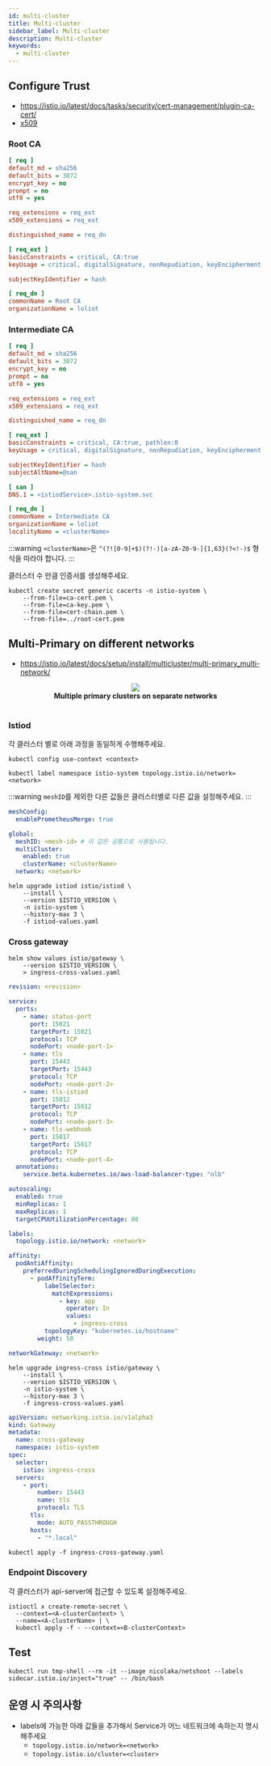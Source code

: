 ```yaml
---
id: multi-cluster
title: Multi-cluster
sidebar_label: Multi-cluster
description: Multi-cluster
keywords:
  - multi-cluster
---
```



## Configure Trust

- https://istio.io/latest/docs/tasks/security/cert-management/plugin-ca-cert/
- [x509](/docs/mlops/mlops/auth/x509)

### Root CA

```ini title="root-ca.conf"
[ req ]
default_md = sha256
default_bits = 3072
encrypt_key = no
prompt = no
utf8 = yes

req_extensions = req_ext
x509_extensions = req_ext

distinguished_name = req_dn

[ req_ext ]
basicConstraints = critical, CA:true
keyUsage = critical, digitalSignature, nonRepudiation, keyEncipherment, keyCertSign

subjectKeyIdentifier = hash

[ req_dn ]
commonName = Root CA
organizationName = loliot
```

### Intermediate CA

```ini title="ca-cert.conf"
[ req ]
default_md = sha256
default_bits = 3072
encrypt_key = no
prompt = no
utf8 = yes

req_extensions = req_ext
x509_extensions = req_ext

distinguished_name = req_dn

[ req_ext ]
basicConstraints = critical, CA:true, pathlen:0
keyUsage = critical, digitalSignature, nonRepudiation, keyEncipherment, keyCertSign

subjectKeyIdentifier = hash
subjectAltName=@san

[ san ]
DNS.1 = <istiodService>.istio-system.svc

[ req_dn ]
commonName = Intermediate CA
organizationName = loliot
localityName = <clusterName>
```

:::warning
`<clusterName>`은 `^(?![0-9]+$)(?!-)[a-zA-Z0-9-]{1,63}(?<!-)$` 형식을 따라야 합니다.
:::

클러스터 수 만큼 인증서를 생성해주세요.

```shell
kubectl create secret generic cacerts -n istio-system \
    --from-file=ca-cert.pem \
    --from-file=ca-key.pem \
    --from-file=cert-chain.pem \
    --from-file=../root-cert.pem
```

## Multi-Primary on different networks

- https://istio.io/latest/docs/setup/install/multicluster/multi-primary_multi-network/

<center>
  <img src={useBaseUrl("img/mlops/mlops/istio/istio-multi-primary-diff.svg")} />
</center>

<center>
  <strong>Multiple primary clusters on separate networks</strong>
</center>
<br />

### Istiod

각 클러스터 별로 아래 과정을 동일하게 수행해주세요.

```shell
kubectl config use-context <context>
```

```shell
kubectl label namespace istio-system topology.istio.io/network=<network>
```

:::warning
`meshID`를 제외한 다른 값들은 클러스터별로 다른 값을 설정해주세요.
:::

```yaml title="istiod-values.yaml"
meshConfig:
  enablePrometheusMerge: true

global:
  meshID: <mesh-id> # 이 값은 공통으로 사용됩니다.
  multiCluster:
    enabled: true
    clusterName: <clusterName>
  network: <network>
```

```shell
helm upgrade istiod istio/istiod \
    --install \
    --version $ISTIO_VERSION \
    -n istio-system \
    --history-max 3 \
    -f istiod-values.yaml
```

### Cross gateway

```shell
helm show values istio/gateway \
    --version $ISTIO_VERSION \
    > ingress-cross-values.yaml
```

```yaml title="ingress-cross-values.yaml"
revision: <revision>

service:
  ports:
    - name: status-port
      port: 15021
      targetPort: 15021
      protocol: TCP
      nodePort: <node-port-1>
    - name: tls
      port: 15443
      targetPort: 15443
      protocol: TCP
      nodePort: <node-port-2>
    - name: tls-istiod
      port: 15012
      targetPort: 15012
      protocol: TCP
      nodePort: <node-port-3>
    - name: tls-webhook
      port: 15017
      targetPort: 15017
      protocol: TCP
      nodePort: <node-port-4>
  annotations:
    service.beta.kubernetes.io/aws-load-balancer-type: "nlb"

autoscaling:
  enabled: true
  minReplicas: 1
  maxReplicas: 1
  targetCPUUtilizationPercentage: 80

labels:
  topology.istio.io/network: <network>

affinity:
  podAntiAffinity:
    preferredDuringSchedulingIgnoredDuringExecution:
      - podAffinityTerm:
          labelSelector:
            matchExpressions:
              - key: app
                operator: In
                values:
                  - ingress-cross
          topologyKey: "kubernetes.io/hostname"
        weight: 50

networkGateway: <network>
```

```shell
helm upgrade ingress-cross istio/gateway \
    --install \
    --version $ISTIO_VERSION \
    -n istio-system \
    --history-max 3 \
    -f ingress-cross-values.yaml
```

```yaml title="ingress-cross-gateway.yaml"
apiVersion: networking.istio.io/v1alpha3
kind: Gateway
metadata:
  name: cross-gateway
  namespace: istio-system
spec:
  selector:
    istio: ingress-cross
  servers:
    - port:
        number: 15443
        name: tls
        protocol: TLS
      tls:
        mode: AUTO_PASSTHROUGH
      hosts:
        - "*.local"
```

```shell
kubectl apply -f ingress-cross-gateway.yaml
```

### Endpoint Discovery

각 클러스터가 api-server에 접근할 수 있도록 설정해주세요.

```shell
istioctl x create-remote-secret \
  --context=<A-clusterContext> \
  --name=<A-clusterName> | \
  kubectl apply -f - --context=<B-clusterContext>
```

## Test

```shell
kubectl run tmp-shell --rm -it --image nicolaka/netshoot --labels sidecar.istio.io/inject="true" -- /bin/bash
```

## 운영 시 주의사항

- labels에 가능한 아래 값들을 추가해서 Service가 어느 네트워크에 속하는지 명시해주세요
  - `topology.istio.io/network=<network>`
  - `topology.istio.io/cluster=<cluster>`
